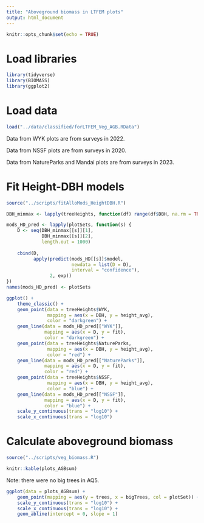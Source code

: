 ```yaml
---
title: "Aboveground biomass in LTFEM plots"
output: html_document
---
```


```r
knitr::opts_chunk$set(echo = TRUE)
```

# Load libraries

```r
library(tidyverse)
library(BIOMASS)
library(ggplot2)
```

# Load data

```r
load("../data/classified/forLTFEM_Veg_AGB.RData")
```

Data from WYK plots are from surveys in 2022.

Data from NSSF plots are from surveys in 2020.

Data from NatureParks and Mandai plots are from surveys in 2023.

# Fit Height-DBH models

```r
source("../scripts/fitAlloMods_HeightDBH.R")
```

```r
DBH_minmax <- lapply(treeHeights, function(df) range(df$DBH, na.rm = TRUE))

mods_HD_pred <- lapply(plotSets, function(s) {
    D <- seq(DBH_minmax[[s]][1],
             DBH_minmax[[s]][2],
             length.out = 1000)
    
    cbind(D,
          apply(predict(mods_HD[[s]]$model,
                        newdata = list(D = D),
                        interval = "confidence"),
                2, exp))
})
names(mods_HD_pred) <- plotSets

ggplot() +
    theme_classic() +
    geom_point(data = treeHeights$WYK,
               mapping = aes(x = DBH, y = height_avg),
               color = "darkgreen") +
    geom_line(data = mods_HD_pred[["WYK"]],
              mapping = aes(x = D, y = fit),
              color = "darkgreen") +
    geom_point(data = treeHeights$NatureParks,
               mapping = aes(x = DBH, y = height_avg),
               color = "red") +
    geom_line(data = mods_HD_pred[["NatureParks"]],
              mapping = aes(x = D, y = fit),
              color = "red") +
    geom_point(data = treeHeights$NSSF,
               mapping = aes(x = DBH, y = height_avg),
               color = "blue") +
    geom_line(data = mods_HD_pred[["NSSF"]],
              mapping = aes(x = D, y = fit),
              color = "blue") +
    scale_y_continuous(trans = "log10") +
    scale_x_continuous(trans = "log10")
```

# Calculate aboveground biomass

```r
source("../scripts/veg_biomass.R")
```

```r
knitr::kable(plots_AGBsum)
```

Note: there were no big trees in AQ5.

```r
ggplot(data = plots_AGBsum) +
    geom_point(mapping = aes(y = trees, x = bigTrees, col = plotSet)) +
    scale_y_continuous(trans = "log10") +
    scale_x_continuous(trans = "log10") +
    geom_abline(intercept = 0, slope = 1)
```

